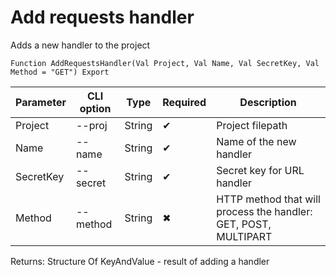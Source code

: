 ﻿---
sidebar_position: 2
---


# Add requests handler
 Adds a new handler to the project



`Function AddRequestsHandler(Val Project, Val Name, Val SecretKey, Val Method = "GET") Export`

  | Parameter | CLI option | Type | Required | Description |
  |-|-|-|-|-|
  | Project | --proj | String | &#x2714; | Project filepath |
  | Name | --name | String | &#x2714; | Name of the new handler |
  | SecretKey | --secret | String | &#x2714; | Secret key for URL handler |
  | Method | --method | String | &#x2716; | HTTP method that will process the handler: GET, POST, MULTIPART |

  
  Returns:  Structure Of KeyAndValue - result of adding a handler

<br/>




```bsl title="1C:Enterprise/OneScript code example"

```
 




